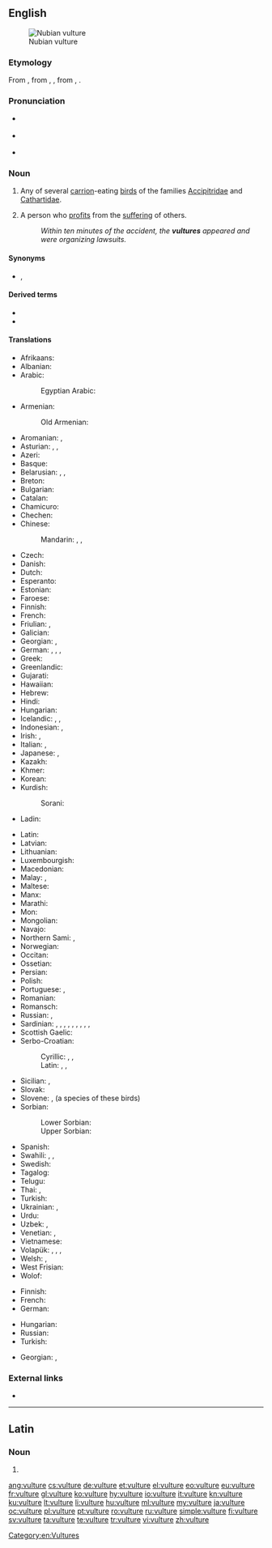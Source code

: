 ==English==
[[File:Nubianvulture.jpeg|thumb|Nubian vulture]]

===Etymology===
From {{etyl|xno|en}} {{m|fro|vultur}}, from {{etyl|fro|en}} {{m|fro|voutoir}}, {{m|fro|voutre}}, from {{etyl|la|en}} {{m|la|vultur}}, {{m|la|voltur}}.

===Pronunciation===
* {{a|RP}} {{IPA|/ˈvʌltʃə/|lang=en}}
* {{a|GenAm}} {{IPA|/ˈvʌltʃɚ/|lang=en}}
* {{audio|en-us-vulture.ogg|Audio (US)|lang=en}}

===Noun===
{{en-noun}}

# Any of several [[carrion]]-eating [[bird]]s of the families [[Accipitridae]] and [[Cathartidae]].
# {{lb|en|figurative|colloquial}} A person who [[profit]]s from the [[suffering]] of others.
#: ''Within ten minutes of the accident, the '''vultures''' appeared and were organizing lawsuits.''

====Synonyms====
* {{sense|a person profits from the suffering of others}} {{l|en|vampire}}, {{l|en|ambulance chaser}}

====Derived terms====
* {{l|en|griffon vulture}}
* {{l|en|turkey vulture}}

====Translations====
{{trans-top|bird}}
* Afrikaans: {{t+|af|aasvoël}}
* Albanian: {{t|sq|shkaba|?}}
* Arabic: {{t+|ar|نَسْر|m}}
*: Egyptian Arabic: {{t|arz|نسر|m|tr=nesr|sc=Arab}}
* Armenian: {{t+|hy|անգղ}}
*: Old Armenian: {{t|xcl|անգղ}}
* Aromanian: {{t|rup|vultur|?}}, {{t|rup|ornji|?}}
* Asturian: {{t|ast|utre|f}}, {{t|ast|utra|f}}, {{t|ast|butre|f}}
* Azeri: {{t|az|leşyeyən}}
* Basque: {{t|eu|sai arre}}
* Belarusian: {{t|be|грыф|m}}, {{t|be|сіп|m}}, {{t|be|белагало́вы сіп|m}}
* Breton: {{t|br|gup gell|?}}
* Bulgarian: {{t+|bg|лешояд|m}}
* Catalan: {{t|ca|voltor|m}}
* Chamicuro: {{t|ccc|tsemo'ye}}
* Chechen: {{t|ce|аьрзу}}
* Chinese:
*: Mandarin: {{t|cmn|兀鷹|sc=Hani}}, {{t+|cmn|兀鹰|tr=wùyīng|sc=Hani}}, {{t+|cmn|雕|tr=diāo|sc=Hani}}
* Czech: {{t+|cs|sup|m}}
* Danish: {{t+|da|grib|c}}
* Dutch: {{t+|nl|gier|m}}
* Esperanto: {{t+|eo|vulturo}}
* Estonian: {{t|et|kaeluskotkas}}
* Faroese: {{t|fo|gammur|m}}
* Finnish: {{t+|fi|korppikotka}}
* French: {{t+|fr|vautour|m}}
* Friulian: {{t|fur|astôr|m}}, {{t|fur|variűl}}
* Galician: {{t+|gl|voitre|m}}
* Georgian: {{t|ka|ორბი}}, {{t|ka|სვავი}}
* German: {{t+|de|Geier|m}}, {{t|de|Geierin|f}}, {{qualifier|♂}} {{t|de|Geiermännchen|n}}, {{qualifier|♀}} {{t|de|Geierweibchen|n}}
* Greek: {{t+|el|γύπας|m}}
* Greenlandic: {{t|kl|nattoraliusaq}}
* Gujarati: {{t+|gu|ગીધ|n}}
* Hawaiian: {{t|haw|wulekula}}
* Hebrew: {{t+|he|נשר|m|tr=nesher}}
* Hindi: {{t+|hi|गिद्ध|?}}
* Hungarian: {{t+|hu|keselyű}}
* Icelandic: {{t|is|gæsagammur|?}}, {{t+|is|hrægammur|m}}, {{t+|is|gammur|m}}
* Indonesian: {{t+|id|nazar}}, {{t+|id|hering}}
* Irish: {{t|ga|bultúr|m}}, {{t|ga|badhbh|m}}
* Italian: {{t+|it|avvoltoio|m}}, {{t+|it|grifone|m}} {{qualifier|griffon vulture}}
* Japanese: {{t+|ja|禿鷹|tr=[[ハゲタカ]], hagetaka|sc=Jpan}}, {{t+|ja|禿鷲|tr=[[ハゲワシ]], hagewashi|sc=Jpan}}
* Kazakh: {{t|kk|құмай}}
* Khmer: {{t+|km|ត្មាត|tr=tmaat|sc=Khmr}}
* Korean: {{t+|ko|독수리|sc=Kore}}
* Kurdish:
*: Sorani: {{t+|ku|هه‌ڵۆ}}
* Ladin: {{t|lld|valtoi|?}}
{{trans-mid}}
* Latin: {{t+|la|vultur|m}}
* Latvian: {{t|lv|baltgalvas grifs|m}}
* Lithuanian: {{t+|lt|grifas|?}}
* Luxembourgish: {{t+|lb|Geier|?}}
* Macedonian: {{t|mk|мршоjадец|m}}
* Malay: {{t|ms|nasar}}, {{t|ms|hering}}
* Maltese: {{t|mt|avultun|m}}
* Manx: {{t|gv|ushag chonvayrtagh|f}}
* Marathi: {{t|mr|गिधाड|n}}
* Mon: {{t|mnw|တမာတ်|tr=kəmat|sc=Mymr}}
* Mongolian: {{t-needed|mn}}
* Navajo: {{t|nv|jeeshóóʼ}}
* Northern Sami: {{t|se|goaskin}}, {{t-check|se|čuonjáráhtogoaskin}}<!--was labeled simply "Sami"; I assume it's Northern-->
* Norwegian: {{t|no|gribb|m}}
* Occitan: {{t+|oc|voltor|m}}
* Ossetian: {{t|os|хæдмæлхор}}
* Persian: {{t+|fa|کرکس|tr=karkas}}
* Polish: {{t+|pl|sęp|m}}
* Portuguese: {{t+|pt|abutre|m}}, {{t+|pt|urubu|m}}
* Romanian: {{t+|ro|vultur|m}}
* Romansch: {{t|rm|tschess|?}}
* Russian: {{t+|ru|гриф|m}}, {{t+|ru|стервя́тник|m}}
* Sardinian: {{t|sc|bentruxiu|?}}, {{t|sc|untruxu|?}}, {{t|sc|murru|?}}, {{t|sc|bentruxu|m}}, {{t|sc|venturzu|m}}, {{t|sc|guntorzu|m}}, {{t|sc|curturzu|m}}, {{t|sc|guntruxu|?}}, {{t|sc|intruxu|?}}, {{t|sc|intulzu|?}}
* Scottish Gaelic: {{t|gd|fang|f}}
* Serbo-Croatian:
*: Cyrillic: {{t|sh|суп|m|sc=Cyrl}}, {{t|sh|лешинар|m|sc=Cyrl}}, {{t|sh|стрвинар|m|sc=Cyrl}}
*: Latin: {{t+|sh|sup|m}}, {{t+|sh|lešinar|m}}, {{t+|sh|strvinar|m}}
* Sicilian: {{t+|scn|vuturu|m}}, {{t+|scn|avuturu|m}}
* Slovak: {{t|sk|sup|m}}
* Slovene: {{t|sl|mrhovinar|m}}, {{t+|sl|jastreb|m}} (a species of these birds)
* Sorbian:
*: Lower Sorbian: {{t|dsb|sup|m}}
*: Upper Sorbian: {{t|hsb|sup|m}}
* Spanish: {{t+|es|buitre|m}}
* Swahili: {{t+|sw|tai}}, {{t|sw|gushu}}, {{t|sw|tumbusi}}
* Swedish: {{t+|sv|gam|c}}
* Tagalog: {{t|tl|buwitre}}
* Telugu: {{t+|te|రాబందు}}
* Thai: {{t|th|อีแร้ง|tr=ee ráeng|sc=Thai}}, {{t|th|แร้ง|tr=ráeng|sc=Thai}}
* Turkish: {{t+|tr|akbaba}}
* Ukrainian: {{t|uk|гриф|m}}, {{t|uk|па́дальник|m}}
* Urdu: {{t|ur|گدھ|tr=giddh|m}}
* Uzbek: {{t+|uz|jo'rchi}}, {{t+|uz|kalxat}}
* Venetian: {{t|vec|voltor|?}}, {{t|vec|avoltogio|?}}
* Vietnamese: {{t+|vi|kền kền}}
* Volapük: {{qualifier|♂♀}} {{t+|vo|vultur}}, {{qualifier|♂}} {{t|vo|hivultur}}, {{qualifier|♀}} {{t|vo|jivultur}}, {{qualifier|♂♀ offspring}} {{t|vo|vulturül}}
* Welsh: {{t|cy|fwltur|m|f}}, {{t|cy|fultur|m|f}}
* West Frisian: {{t|fy|gier|?}}
* Wolof: {{t|wo|[[tan]] mi}}
{{trans-bottom}}

{{trans-top|person}}
* Finnish: {{t+|fi|haaskalintu}}
* French: {{t+|fr|charognard|m}}
* German: {{t+|de|Aasgeier|m}}
{{trans-mid}}
* Hungarian: {{t+|hu|hiéna}}
* Russian: {{t+|ru|стервя́тник|m}}
* Turkish: {{t+|tr|akbaba}}
{{trans-bottom}}

{{checktrans-top}}
* Georgian: {{t-check|ka|გრიფი}}, {{t-check|ka|სვავი}}
{{trans-mid}}
{{trans-bottom}}

===External links===
* {{pedialite}}

[[Category:en:Vultures]]

----

==Latin==

===Noun===
{{la-noun-form|vulture}}

# {{inflection of|vultur||abl|s|lang=la}}

[[ang:vulture]]
[[cs:vulture]]
[[de:vulture]]
[[et:vulture]]
[[el:vulture]]
[[eo:vulture]]
[[eu:vulture]]
[[fr:vulture]]
[[gl:vulture]]
[[ko:vulture]]
[[hy:vulture]]
[[io:vulture]]
[[it:vulture]]
[[kn:vulture]]
[[ku:vulture]]
[[lt:vulture]]
[[li:vulture]]
[[hu:vulture]]
[[ml:vulture]]
[[my:vulture]]
[[ja:vulture]]
[[oc:vulture]]
[[pl:vulture]]
[[pt:vulture]]
[[ro:vulture]]
[[ru:vulture]]
[[simple:vulture]]
[[fi:vulture]]
[[sv:vulture]]
[[ta:vulture]]
[[te:vulture]]
[[tr:vulture]]
[[vi:vulture]]
[[zh:vulture]]